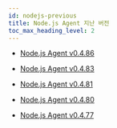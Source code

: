 ```yaml
---
id: nodejs-previous
title: Node.js Agent 지난 버전
toc_max_heading_level: 2
---
```


* [Node.js Agent v0.4.86](nodejs-0_4_86)

* [Node.js Agent v0.4.83](nodejs-0_4_83)

* [Node.js Agent v0.4.81](nodejs-0_4_81)

* [Node.js Agent v0.4.80](nodejs-0_4_80)

* [Node.js Agent v0.4.77](nodejs-0_4_77)